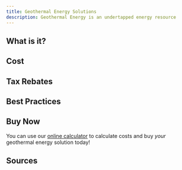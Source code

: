 ```yaml
---
title: Geothermal Energy Solutions
description: Geothermal Energy is an undertapped energy resource
---
```


## What is it?

## Cost

## Tax Rebates

## Best Practices

## Buy Now

You can use our [online calculator](/calculator/) to calculate costs and buy _your_ geothermal energy solution today!

## Sources
